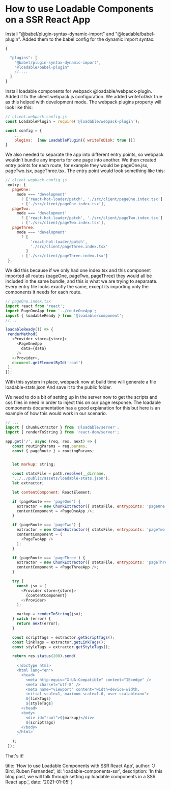 
<Layout>

# How to use Loadable Components on a SSR React App

Install   "@babel/plugin-syntax-dynamic-import" and "@loadable/babel-plugin". Added them to the babel config for the dynamic import syntax:

```js
{

  "plugins": [
    "@babel/plugin-syntax-dynamic-import",
    "@loadable/babel-plugin"
    //....
  ]
}
```


Install loadable components for webpack @loadable/webpack-plugin. Added it to the client.webpack.js configuration. We added writeToDisk true as this helped with development mode. The webpack plugins property will look like this:

```js
// client.webpack.config.js
const LoadablePlugin = require('@loadable/webpack-plugin');

const config = { 
	...
	plugins:  [new LoadablePlugin({ writeToDisk: true })]
}
```

We also needed to separate the app into different entry points, so webpack wouldn’t bundle any imports for one page into another. We then created entry points for each route, for example they would be pageOne.jsx, pageTwo.tsx, pageThree.tsx. The entry point would look something like this:

```js
// client.wepback.config.js
 entry: {
   pageOne:
     mode === 'development'
       ? ['react-hot-loader/patch', './src/client/pageOne.index.tsx']
       : ['./src/client/pageOne.index.tsx'],
   pageTwo:
     mode === 'development'
       ? ['react-hot-loader/patch', './src/client/pageTwo.index.tsx']
       : ['./src/client/pageTwo.index.tsx'],
   pageThree:
     mode === 'development'
       ? [
           'react-hot-loader/patch',
           './src/client/pageThree.index.tsx'
         ]
       : ['./src/client/pageThree.index.tsx']
 },
 ```

We did this because if we only had one index.tsx and this component imported all routes (pageOne, pageTwo, pageThree) they would all be included in the same bundle, and this is what we are trying to separaate. Every entry file looks exactly the same, except its importing only the components it needs for each route.

```js
// pageOne.index.tsx
import react from 'react';
import PageOneApp from '../routeOneApp';
import { loadableReady } from '@loadable/component';
//...

loadableReady(() => {
 renderMethod(
   <Provider store={store}>
     <PageOneApp
       data={data}
     />
   </Provider>,
   document.getElementById('root')
 );
});
```

With this system in place, webpack now at build time will generate a file loadable-stats.json
And save it to the public folder.

We need to do a bit of setting up in the server now to get the scripts and css files in need in order to inject this on our page response. The loadable components documentation has a good explanation for this but here is an example of how this would work in our scenario.

```js
// ...
import { ChunkExtractor } from '@loadable/server';
import { renderToString } from 'react-dom/server';

app.get('/', async (req, res, next) => {
   const routingParams = req.params;
   const { pageRoute } = routingParams;


   let markup: string;

   const statsFile = path.resolve(__dirname, 
   '../../public/assets/loadable-stats.json');
   let extractor;

   let contentComponent: ReactElement;

   if (pageRoute === 'pageOne') {
     extractor = new ChunkExtractor({ statsFile, entrypoints: 'pageOne' });
     contentComponent = <PageOneApp />;
   }

   if (pageRoute === 'pageTwo') {
     extractor = new ChunkExtractor({ statsFile, entrypoints: 'pageTwo' });
     contentComponent = (
       <PageTwoApp />
     );
   }

   if (pageRoute === 'pageThree') {
     extractor = new ChunkExtractor({ statsFile, entrypoints: 'pageThree'] });
     contentComponent = <PageThreeApp />;
   }

   try {
     const jsx = (
       <Provider store={store}>
         {contentComponent}
       </Provider>
     );

     markup = renderToString(jsx);
   } catch (error) {
     return next(error);
   }

   const scriptTags = extractor.getScriptTags();
   const linkTags = extractor.getLinkTags();
   const styleTags = extractor.getStyleTags();

   return res.status(200).send(
     `
     <!doctype html>
     <html lang="en">
       <head>
         <meta http-equiv="X-UA-Compatible" content="IE=edge" />
         <meta charset="utf-8" />
         <meta name="viewport" content="width=device-width,
         initial-scale=1, maximum-scale=1.0, user-scalable=no">
         ${linkTags}
         ${styleTags}
       </head>
       <body>
         <div id="root">${markup}</div>
         ${scriptTags}
       </body>
     </html>
     `
   );
 });
```

That's it!


</Layout>

title: 'How to use Loadable Components with SSR React App',
author: 'J Bird, Ruben Fernandez',
id: 'loadable-components-ssr',
description: 'In this blog post, we will talk through setting up loadable components in a SSR React app.',
date: '2021-01-05'
}
